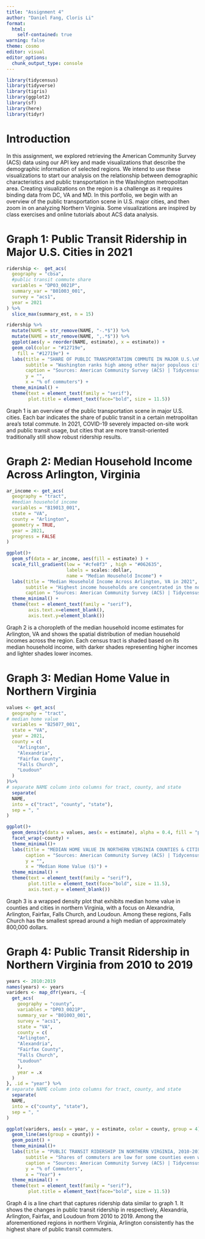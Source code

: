 ```yaml
---
title: "Assignment 4"
author: "Daniel Fang, Cloris Li"
format: 
  html:
    self-contained: true
warning: false
theme: cosmo
editor: visual
editor_options: 
  chunk_output_type: console
---
```


```r
library(tidycensus)
library(tidyverse)
library(tigris)
library(ggplot2)
library(sf)
library(here)
library(tidyr)
```

# Introduction

In this assignment, we explored retrieving the American Community Survey (ACS) data using our API key and made visualizations that describe the demographic information of selected regions. We intend to use these visualizations to start our analysis on the relationship between demographic characteristics and public transportation in the Washington metropolitan area. Creating visualizations on the region is a challenge as it requires binding data from DC, VA and MD. In this portfolio, we begin with an overview of the public transportation scene in U.S. major cities, and then zoom in on analyzing Northern Virginia. Some visualizations are inspired by class exercises and online tutorials about ACS data analysis.

# Graph 1: Public Transit Ridership in Major U.S. Cities in 2021

```r
ridership <-  get_acs(
  geography = "cbsa",
  #public transit commute share
  variables = "DP03_0021P",
  summary_var = "B01003_001",
  survey = "acs1",
  year = 2021
) %>%
  slice_max(summary_est, n = 15)
```

```r
ridership %>%
  mutate(NAME = str_remove(NAME, "-.*$")) %>%
  mutate(NAME = str_remove(NAME, ",.*$")) %>%
  ggplot(aes(y = reorder(NAME, estimate), x = estimate)) + 
  geom_col(color = "#12719e",
    fill = "#12719e") +
  labs(title = "SHARE OF PUBLIC TRANSPORTATION COMMUTE IN MAJOR U.S.\nMETROPOLITAN AREAS IN 2021",
       subtitle = "Washington ranks high among other major populous cities.",
       caption = "Sources: American Community Survey (ACS) | Tidycensus R package",
       y = "",
       x = "% of commuters") + 
  theme_minimal() +
  theme(text = element_text(family = "serif"), 
        plot.title = element_text(face="bold", size = 11.5))
```

Graph 1 is an overview of the public transportation scene in major U.S. cities. Each bar indicates the share of public transit in a certain metropolitan area's total commute. In 2021, COVID-19 severely impacted on-site work and public transit usage, but cities that are more transit-oriented traditionally still show robust ridership results.

# Graph 2: Median Household Income Across Arlington, Virginia

```r
ar_income <- get_acs(
  geography = "tract",
  #median household income
  variables = "B19013_001", 
  state = "VA", 
  county = "Arlington", 
  geometry = TRUE,
  year = 2021,
  progress = FALSE
)

ggplot()+
  geom_sf(data = ar_income, aes(fill = estimate) ) +
  scale_fill_gradient(low = "#cfe8f3" , high = "#062635",
                      labels = scales::dollar,
                      name = "Median Household Income") +
  labs(title = "Median Household Income Across Arlington, VA in 2021",
       subtitle = "Highest income households are concentrated in the north",
       caption = "Sources: American Community Survey (ACS) | Tidycensus R package") + 
  theme_minimal() +
  theme(text = element_text(family = "serif"),
        axis.text.x=element_blank(),
        axis.text.y=element_blank())
```

Graph 2 is a choropleth of the median household income estimates for Arlington, VA and shows the spatial distribution of median household incomes across the region. Each census tract is shaded based on its median household income, with darker shades representing higher incomes and lighter shades lower incomes.

# Graph 3: Median Home Value in Northern Virginia

```r
values <- get_acs(
  geography = "tract",
# median home value
  variables = "B25077_001",
  state = "VA",
  year = 2021,
  county = c(
    "Arlington",
    "Alexandria",
    "Fairfax County",
    "Falls Church",
    "Loudoun"
  )
)%>%
# separate NAME column into columns for tract, county, and state
  separate(
  NAME,
  into = c("tract", "county", "state"),
  sep = ", "
)

```

```r
ggplot()+
  geom_density(data = values, aes(x = estimate), alpha = 0.4, fill = "purple") +
  facet_wrap(~county) +
  theme_minimal()+
  labs(title = "MEDIAN HOME VALUE IN NORTHERN VIRGINIA COUNTIES & CITIES",
       caption = "Sources: American Community Survey (ACS) | Tidycensus R package",
       y = "",
       x = "Median Home Value ($)") + 
  theme_minimal() +
  theme(text = element_text(family = "serif"), 
        plot.title = element_text(face="bold", size = 11.5),
        axis.text.y = element_blank())
```

Graph 3 is a wrapped density plot that exhibits median home value in counties and cities in northern Virginia, with a focus on Alexandria, Arlington, Fairfax, Falls Church, and Loudoun. Among these regions, Falls Church has the smallest spread around a high median of approximately 800,000 dollars.

# Graph 4: Public Transit Ridership in Northern Virginia from 2010 to 2019

```r
years <- 2010:2019
names(years) <- years
variders <- map_dfr(years, ~{
  get_acs(
    geography = "county",
    variables = "DP03_0021P",
    summary_var = "B01003_001",
    survey = "acs1",
    state = "VA",
    county = c(
    "Arlington",
    "Alexandria",
    "Fairfax County",
    "Falls Church",
    "Loudoun"
    ),
    year = .x
  )
}, .id = "year") %>%
# separate NAME column into columns for tract, county, and state
  separate(
  NAME,
  into = c("county", "state"),
  sep = ", "
)
```

```r
ggplot(variders, aes(x = year, y = estimate, color = county, group = 4)) + 
  geom_line(aes(group = county)) +
  geom_point() +
  theme_minimal()+
  labs(title = "PUBLIC TRANSIT RIDERSHIP IN NORTHERN VIRGINIA, 2010-2019",
       subtitle = "Shares of commuters are low for some counties even with the presence of metro rail lines",
       caption = "Sources: American Community Survey (ACS) | Tidycensus R package",
       y = "% of Commuters",
       x = "Year") + 
  theme_minimal() +
  theme(text = element_text(family = "serif"), 
        plot.title = element_text(face="bold", size = 11.5))
```

Graph 4 is a line chart that captures ridership data similar to graph 1. It shows the changes in public transit ridership in respectively, Alexandria, Arlington, Fairfax, and Loudoun from 2010 to 2019. Among the aforementioned regions in northern Virginia, Arlington consistently has the highest share of public transit commuters.

